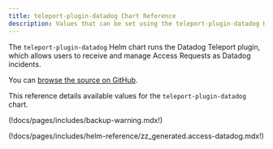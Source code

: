 ```yaml
---
title: teleport-plugin-datadog Chart Reference
description: Values that can be set using the teleport-plugin-datadog Helm chart
---
```


The `teleport-plugin-datadog` Helm chart runs the Datadog Teleport plugin, which
allows users to receive and manage Access Requests as Datadog incidents.

You can [browse the source on GitHub](https://github.com/gravitational/teleport/tree/v(=teleport.version=)/examples/chart/access/datadog).

This reference details available values for the `teleport-plugin-datadog` chart.

(!docs/pages/includes/backup-warning.mdx!)

(!docs/pages/includes/helm-reference/zz_generated.access-datadog.mdx!)
